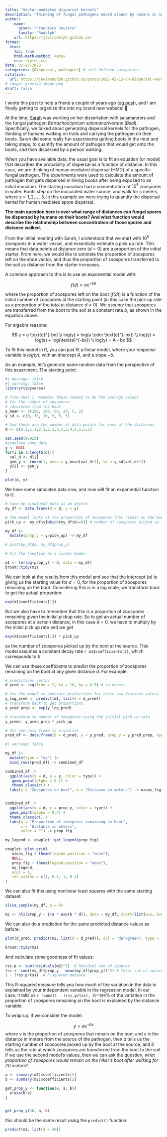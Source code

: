 ```yaml
---
title: "Vector-mediated dispersal kernels"
description: "Thinking of fungal pathogens moved around by humans in nature"
author:
    name:
      given: "Francisca Javiera"
      family: "Rudolph"
    url: https://javirudolph.github.io/
format:
  html:
    toc: true
    html-math-method: katex
    css: styles.css
date: 02-13-2023
categories: [Dispersal, pathogens] # self-defined categories
citation: 
  url: https://javirudolph.github.io/posts/2025-02-13-on-dispersal-kernels/ 
# image: preview-image.png
draft: false     
---
```


I wrote this post to help a friend a couple of years ago ([og post](https://javirudolph.github.io/short-tutorials/vector-mediated-dispersal/dispersal_kernel_example.html)), and I am finally getting to organize this into my brand new website! 🤩

At the time, [Sarah](https://scholar.google.com/citations?user=RR1Jq5oAAAAJ&hl=en&oi=ao) was working on her dissertation with salamanders and the fungal pathogen *Batrachochytrium salamandrivorans* (*Bsal*). Specifically, we talked about generating dispersal kernels for the pathogen, thinking of humans walking on trails and carrying the pathogen on their boots. Sarah did some really fun experiments getting boots in the mud and taking steps, to quantify the amount of pathogen that would get onto the boots, and then dispersed by a person walking.

When you have available data, the usual goal is to fit an equation (or model) that describes the probability of dispersal as a function of distance. In this case, we are thinking of human mediated dispersal (HMD) of a specific fungal pathogen. The experiments were used to calculate the amount of pathogen that gets dispersed in hiking books after being exposed to an initial inoculum. The starting inoculum had a concentration of $10^5$ zoospores in water. Boots step on the inoculated water source, and walk for $s$ meters, where $s=1,2,...,5$. In this example we were trying to quantify the dispersal kernel for human mediated spore dispersal.

**The main question here is over what range of distances can fungal spores be dispersed by humans on their boots? And what function would describe the relationship between concentration of those spores and distance walked.**

From the initial meeting with Sarah, I understood that we start with $10^5$ zoospores in a water vessel, and essentially estimate a pick up rate. This means that data points at distance zero ($d=0$) are a proportion of the initial starter. From here, we would like to estimate the proportion of zoospores left on the shoe vector, and thus the proportion of zoospores transferred to the soil as distance from the starter increases.

A common approach to this is to use an exponential model with:

$$f(d) = a \text{e}^{-bd}$$

where the proportion of zoospores left on the boot ($f(d)$) is a function of the initial number of zoospores at the starting point (in this case the pick up rate as a proportion of the total at distance $d=0$). We *assume* that zoospores are transferred from the boot to the soil at a constant rate $b$, as shown in the equation above.

For algebra reasons:

$$
y = a \text{e}^{-bx} \\
log(y) = log(a \cdot \text{e}^{-bx}) \\
log(y) = log(a) + log(\text{e}^{-bx}) \\
log(y) = A - bx
$$

To fit this model in R, you can just fit a linear model, where your response variable is $log(y)$, with an intercept $A$, and a slope $-b$.

As an example, let's generate some random data from the perspective of this experiment. The starting point:

```r
#| message: false
#| warning: false
library(tidyverse)
```

```r
# From what I remember these seemed to be the average values
# for the number of zoospores
# recovered from the boot
y_mean <- c(160, 100, 60, 20, 5, 2)
y_sd <- c(0, 30, 10, 5, 5, 5)

# And these are the number of data points for each of the distances
d <- c(0,1,1,1,2,2,2,2,3,3,3,4,4,5,5,5)

set.seed(86923)
#simulate some data
y <- NULL
for(i in 1:length(d)){
  val_d <- d[i]
  gen_y <- rnorm(1, mean = y_mean[val_d+1], sd = y_sd[val_d+1])
  y[i] <- gen_y
}

plot(d, y)

```

We have some simulated data now, and now will fit an exponential function to it:

```r
# Save my simulated data as an object
my_df <- data.frame(d = d, y = y)

# The model looks at the proportion of zoospores that remain on the boot
pick_up <- my_df$y[which(my_df$d==0)] # number of zoospores picked up from source

my_df |> 
  mutate(prop_y = y/pick_up) -> my_df

# plot(my_df$d, my_df$prop_y)

# Fit the function as a linear model:

m1 <- lm(log(prop_y) ~ d, data = my_df)
broom::tidy(m1)
```

We can look at the results from this model and see that the intercept ($a$) is giving us the starting value for $d=0$, for the proportion of zoospores remaining on the boot. Considering this is in a log scale, we transform back to get the actual proportion:

```r
exp(m1$coefficients[1])
```

But we also have to remember that this is a proportion of zoospores remaining given the initial pickup rate. So to get an actual number of zoospores at a certain distance, in this case $d=0$, we have to multiply by the initial pick up rate and we get

```r
exp(m1$coefficients[1]) * pick_up
```

as the number of zoospores picked up by the boot at the source. This model assumes a constant decay rate `r m1$coefficients[2]`, which corresponds to $b$.

We can use these coefficients to predict the proportion of zoospores remaining on the boot at any given distance $d$. For example:

```r
# predictions vector
d_pred <- seq(from = 2, to = 10, by = 0.5) # in meters

# Use the model to generate predictions for these new distance values
y_log_pred <- predict(m1, list(d = d_pred))
# transform back to get proportions
y_pred_prop <- exp(y_log_pred)

# transform to number of zoospores using the initial pick up rate
y_pred<- y_pred_prop * pick_up

# Get one data frame to visualize
pred_df <- data.frame(d = d_pred, y = y_pred, prop_y = y_pred_prop, type = "pred")
```

```r

#| warning: false

my_df |> 
  mutate(type = "og") |> 
  bind_rows(pred_df) -> combined_df

combined_df |> 
  ggplot(aes(x = d, y = y, color = type)) +
   geom_point(alpha = 0.7) +
   theme_classic() +
  labs(y = "Zoospores on boot", x = "Distance in meters") -> nzoos_fig


combined_df |> 
  ggplot(aes(x = d, y = prop_y, color = type)) +
  geom_point(alpha = 0.7) +
  theme_classic() +
  labs(y = "Proportion of zoospores remaining on boot",
       x = "Distance in meters",
       color = "") -> prop_fig

my_legend <- cowplot::get_legend(prop_fig)

cowplot::plot_grid(
   nzoos_fig + theme(legend.position = "none"),
   NULL,
   prop_fig + theme(legend.position = "none"),
   my_legend,
   ncol = 4,
   rel_widths = c(1, 0.1, 1, 0.2)
)

```

We can also fit this using nonlinear least squares with the same starting dataset:

```r
slice_sample(my_df, n = 6)
```

```r
m2 <- nls(prop_y ~ I(a * exp(b * d)), data = my_df, start=list(a=1, b=0))
```

We can also do a prediction for the same predicted distance values as before:

```r
plot(d_pred, predict(m2, list(d = d_pred)), col = "darkgreen", type = "l")
```

```r
broom::tidy(m2)
```

And calculate some goodness of fit values:

```r
rss.p <- sum(residuals(m2)^2)  # Residual sum of squares
tss <- sum((my_df$prop_y - mean(my_df$prop_y))^2) # Total sum of squares
1 - (rss.p/tss)  # R-squared measure
```

This R-squared measure tells you how much of the variation in the data is explained by your independent variable in the regression model. In our case, it tells us `r round(1 - (rss.p/tss), 3)*100`% of the variation in the proportion of zoospores remaining on the boot is explained by the distance variable.

To wrap up, if we consider the model:

$$
y = a\text{e}^{-bx}
$$ where $y$ is the proportion of zoospores that remain on the boot and $x$ is the distance in meters from the source of the pathogen, then $a$ tells us the starting number of zoospores picked up by the boot at the source, and $b$ tells us the rate at which zoospores are transferred from the boot to the soil.\
If we use the second model's values, then we can ask the question, *what proportion of zoospores would remain on the hiker's boot after walking for 20 meters?*

```r
a <- summary(m2)$coefficients[1]
b <- summary(m2)$coefficients[2]

get_prop_y <- function(x, a, b){
  a*exp(b*x)
}


get_prop_y(20, a, b)

```

this should be the same result using the `predict()` function:

```r
predict(m2, list(d = 20))
```
